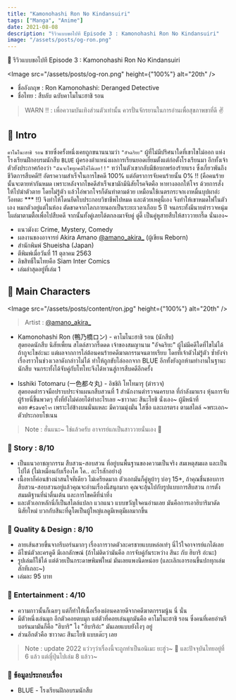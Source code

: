 ```yaml
---
title: "Kamonohashi Ron No Kindansuiri"
tags: ["Manga", "Anime"]
date: 2021-08-08
description: "รีวิวแบบขอไปที Episode 3 : Kamonohashi Ron No Kindansuiri"
image: "/assets/posts/og-ron.png"
---
```


📑 รีวิวแบบขอไปที Episode 3 : Kamonohashi Ron No Kindansuiri  <br />

<Image
  src="/assets/posts/og-ron.png"
  height={"100%"}
  alt="20th"
/>

<Space h="sm" />

- ชื่ออังกฤษ : Ron Kamonohashi: Deranged Detective
- ชื่อไทย : สืบลับ ฉบับคาโมโนะฮาชิ รอน 

<Space h="sm" />

> WARN ‼️ : เพื่อความบันเทิงส่วนตัวเท่านั้น ควรปั่นจักรยานในการอ่านเพื่อสุขภาพขาที่ดี ✌️

<Space h="sm" />

## 📌 Intro

`คาโมโนะฮาชิ รอน` ชายซึ่งครั้งหนึ่งเคยถูกขนานนามว่า `"อัจฉริยะ"` ผู้ที่ไม่มีปริศนาใดที่เขาไขไม่ออก แห่งโรงเรียนฝึกอบรมนักสืบ `BLUE`
ผู้ครองตำแหน่งผลการเรียนยอดเยี่ยมตั้งแต่ก่อตั้งโรงเรียนมา อีกทั้งเจ้าตัวยังประกาศก้องว่า `"ฉันจะไขทุกคดีให้ได้เลย!!"` 
ทว่าในตัวเขากลับมีข้อบกพร่องร้ายแรง ซึ่งเกี่ยวพันถึงชีวิตการสืบคดี!! อัตราความสำเร็จในการไขคดี 100% แต่อัตราการจับคนร้ายนั้น 0% !! (คือคนร้ายนั้นจะตายห่ากันหมด 
เพราะหลังจากไขคดีสำเร็จเขามักมีนิสัยโรคจิตคือ หาทางออกให้โจร ด้วยการสั่งให้ไปฆ่าตัวตาย โดยไม่รู้ตัว แล้วไอ่พวกโจรก็ดันทำตามด้วย เหมือนใช้เนตรกระจกเงาหมื่นบุปผาอ่ะ ว็อทตะ *** !!)
จึงทำให้โดนยึดใบประกอบวิชาชีพไปหมด และด้วยเหตุนี้เอง จึงทำให้เขาหมดไฟในตัวเอง หมกตัวอยู่แต่ในห้อง ตัดขาดจากโลกภายนอกเป็นระยะเวลาเกือบ 5 ปี จนกระทั้งมีนายตำรวจหนุ่มโผล่มาตามตื้อเพื่อไปสืบคดี 
จากนั้นทั้งคู่เลยได้ตกลงมาจับคู่ ดู๋ดี๊ เป็นคู่หูสายสืบให้สาววายกรี๊ด นั่นเอง~

- แนวมังงะ Crime, Mystery, Comedy
- ผลงานของอาจารย์ Akira Amano [@amano_akira_](https://twitter.com/amano_akira_?lang=en) (ผู้เขียน Reborn)
- สำนักพิมพ์ Shueisha (Japan)
- ตีพิมพ์เมื่อวันที่ 11 ตุลาคม 2563
- ลิขสิทธิ์ในไทยคือ Siam Inter Comics
- เล่มล่าสุดอยู่ที่เล่ม 1

<Space h="sm" />

## 📌 Main Characters

<Image
  src="/assets/posts/content/ron.jpg"
  height={"100%"}
  alt="20th"
/>

> Artist : [@amano_akira_](https://twitter.com/amano_akira_?lang=en)

<Space h="xs" />

- Kamonohashi Ron (鴨乃橋ロン) - คาโมโนะฮาชิ รอน (นักสืบ)  
  สุดยอดนักสืบ นิสัยเพี้ยน สไตล์สาวกรี๊ดดด เจ้าของสมญานาม "อัจฉริยะ" ผู้ไม่มีคดีใดที่ไขไม่ได้ ถ้ากูจะไขอ่ะนะ แต่ผลจากการไล่ต้อนคนร้ายคดีฆาตกรรมจนตายเรียบ โดยที่เจ้าตัวไม่รู้ตัว ซ้ำยังจำเรื่องราวในช่วงเวลาดังกล่าวไม่ได้ ทำให้ถูกขับไล่ออกจาก BLUE อีกทั้งยังถูกห้ามทำงานในฐานะนักสืบ จนกระทั้งได้จับคู่กับโทโทะจึงได้หวนสู่การสืบคดีอีกครั้ง

- Isshiki Totomaru (一色都々丸) - อิชชิกิ โทโทมารุ (ตำรวจ)  
  สุดยอดตำรวจมือปราบประจำแผนกสืบสวนที่ 1 สำนักงานตำรวจนครบาล ที่กำลังมาแรง หุ้นการจับผู้ร้ายนี่ขึ้นพวดๆ ทั้งที่ยังไม่ค่อยได้ทำอะไรเลย ~ชาวาดะ สึนะโยชิ นั่งเอง~ ผู้มีหน้าที่คอย `#saveโจร` เพราะไอ่ข้างบนนั่นแหละ มีความมุ่งมั่น ใสซื่อ และเถรตรง ตามสไตล์ ~พระเอก~ ตัวประกอบโชเนน

<Space h="xs" />

> Note : ฮั่นแนะ~ ใช่แล้วครับ อาจารย์แกเป็นสาววายนั่นเอง 🤭

<Space h="xs" />

### 📝 Story : 8/10

- เป็นแนวอาชญากรรม สืบสวน-สอบสวน ที่อยู่บนพื้นฐานของความเป็นจริง สมเหตุสมผล และเป็นไปได้ (ไม่เหมือนกับเรื่องโค โค.. อะไรสักอย่าง)
- เนื้อหาก็ค่อนข้างน่าสนใจทีเดียว ไม่เครียดมาก ตัวเอกมันก็คู่หูบ้าๆ บ่อๆ 15+, ถ้าคุณชื่นชอบการสืบสวน-สอบสวนอยู่แล้วคุณจะอ่านเรื่องนี้สนุกมาก คุณจะลุ้นไปกับรูปแบบการสืบสวน การตั้งสมมติฐานที่น่าตื่นเต้น และการไขคดีที่น่าทึ่ง
- และตัวเอกหลักนี่ก็เป็นสไตล์แปลก แวกแนว แบบขวัญใจคนอ่านเลย มันคือการเอาฮิบาริมาดัดนิสัยใหม่ บวกกับสึนะที่ดูโตเป็นผู้ใหญ่แลดูมีเหตุมีผลมากขึ้น

### 📝 Quality & Design : 8/10

- ลายเส้นสวยขึ้นจากรีบอร์นมากๆ เรื่องการวาดตัวละครชายแบบหล่อเท่ๆ นี่ไว้ใจอาจารย์แกได้เลย
- ดีไซน์ตัวละครดูดี มีเอกลักษณ์ (ถ้าไม่ติดว่ามันคือ การจับคู่กันระหว่าง สึนะ กับ ฮิบาริ อ่ะนะ)
- รูปเล่มก็ใช้ได้ แต่ด้วยเป็นกระดาษพิมพ์ใหม่ มันเลยแพงนิดหน่อย (และเลิกเอารอนขึ้นปกทุกเล่มสักทีเถอะ~)
- เล่มละ 95 บาท


### 📝 Entertainment : 4/10

- ความกาวนั้นก็เฉยๆ แต่ก็ทำให้เนื้อเรื่องผ่อนคลายดีจากคดีฆาตกรรมนู้น นี่ นั่น
- มีตัวหนึ่งเล่นมุก อีกตัวคอยตบมุก แต่ตัวที่คอยเล่นมุกมันคือ คาโมโนะฮาชิ รอน ซึ่งคนที่เคยอ่านรีบอร์นมามันก็คือ "ฮิบาริ" ไง "ฮิบาริอ่ะ" มันเลยแบบยังไงๆ อยู่
- ส่วนอีกตัวคือ ซาวาดะ สึนะโยชิ แบบเด๊ะๆ เลย

<Space h="sm" />

> Note :  update 2022 แว่วๆว่าเรื่องนี้จะถูกทำเป็นอนิเมะ ยะฮู่ว~ 🎉 และปัจจุบันไทยอยู่ที่ 6 แล้ว แต่ญี่ปุ่นไปเล่ม 8 แล้วว~

<Space h="sm" />

### 📝 ข้อมูลประกอบเรื่อง

- BLUE - โรงเรียนฝึกอบรมนักสืบ

<Space h="md" />
